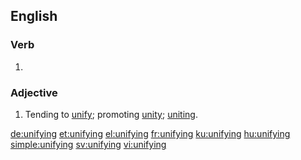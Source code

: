 ==English==

===Verb===
{{head|en|present participle}}

# {{present participle of|unify|lang=en}}

===Adjective===
{{en-adj}}
# Tending to [[unify]]; promoting [[unity]]; [[uniting]].

[[de:unifying]]
[[et:unifying]]
[[el:unifying]]
[[fr:unifying]]
[[ku:unifying]]
[[hu:unifying]]
[[simple:unifying]]
[[sv:unifying]]
[[vi:unifying]]